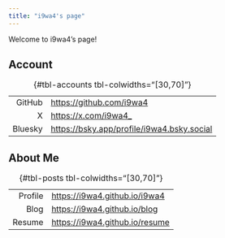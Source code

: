 ```yaml
---
title: "i9wa4's page"
---
```


Welcome to i9wa4's page!

## Account

: {#tbl-accounts tbl-colwidths="[30,70]"}

|         |                                              |
| ---:    | :---                                         |
| GitHub  | <https://github.com/i9wa4>                   |
| X       | <https://x.com/i9wa4_>                       |
| Bluesky | <https://bsky.app/profile/i9wa4.bsky.social> |

## About Me

: {#tbl-posts tbl-colwidths="[30,70]"}

|         |                                  |
| ---:    | :---                             |
| Profile | <https://i9wa4.github.io/i9wa4>  |
| Blog    | <https://i9wa4.github.io/blog>   |
| Resume  | <https://i9wa4.github.io/resume> |

<!-- | スライド | <https://i9wa4.github.io/slides> | -->
